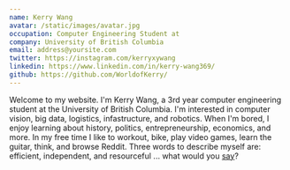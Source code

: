 ```yaml
---
name: Kerry Wang
avatar: /static/images/avatar.jpg
occupation: Computer Engineering Student at
company: University of British Columbia
email: address@yoursite.com
twitter: https://instagram.com/kerryxywang
linkedin: https://www.linkedin.com/in/kerry-wang369/
github: https://github.com/WorldofKerry/
---
```


Welcome to my website. I'm Kerry Wang, a 3rd year computer engineering student at the University of British Columbia.
I'm interested in computer vision, big data, logistics, infastructure, and robotics.
When I'm bored, I enjoy learning about history, politics, entrepreneurship, economics, and more.
In my free time I like to workout, bike, play video games, learn the guitar, think, and browse Reddit.
Three words to describe myself are: efficient, independent, and resourceful ... what would you <a href="https://mainserver.worldofkerry.repl.co/upload/website" target="_blank">say</a>?
